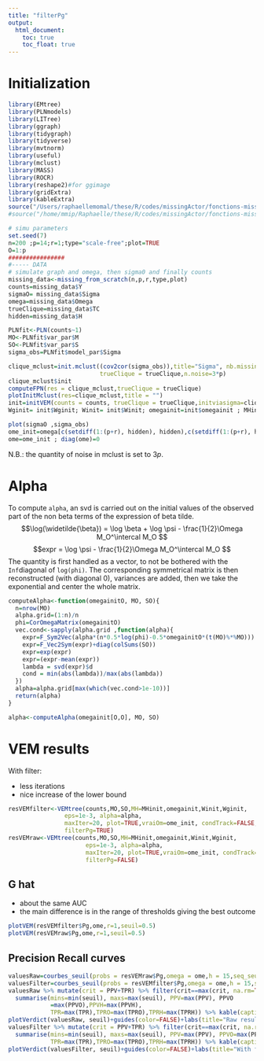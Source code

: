 ```yaml
---
title: "filterPg"
output: 
  html_document:
    toc: true
    toc_float: true
---
```



# Initialization

```r
library(EMtree)
library(PLNmodels)
library(LITree)
library(ggraph)
library(tidygraph)
library(tidyverse)
library(mvtnorm)
library(useful)
library(mclust)
library(MASS)
library(ROCR)
library(reshape2)#for ggimage
library(gridExtra)
library(kableExtra)
source("/Users/raphaellemomal/these/R/codes/missingActor/fonctions-missing.R")
#source("/home/mmip/Raphaelle/these/R/codes/missingActor/fonctions-missing.R")

# simu parameters
set.seed(7)
n=200 ;p=14;r=1;type="scale-free";plot=TRUE
O=1:p
################
#----- DATA
# simulate graph and omega, then sigma0 and finally counts
missing_data<-missing_from_scratch(n,p,r,type,plot)
counts=missing_data$Y
sigmaO= missing_data$Sigma
omega=missing_data$Omega
trueClique=missing_data$TC
hidden=missing_data$H

PLNfit<-PLN(counts~1)
MO<-PLNfit$var_par$M  
SO<-PLNfit$var_par$S  
sigma_obs=PLNfit$model_par$Sigma

clique_mclust=init.mclust((cov2cor(sigma_obs)),title="Sigma", nb.missing = r,
                          trueClique = trueClique,n.noise=3*p)
clique_mclust$init
computeFPN(res = clique_mclust,trueClique = trueClique)
plotInitMclust(res=clique_mclust,title = "")
init=initVEM(counts = counts, trueClique = trueClique,initviasigma=clique_mclust$init, sigma_obs,r = r)
Wginit= init$Wginit; Winit= init$Winit; omegainit=init$omegainit ; MHinit=init$MHinit

plot(sigmaO ,sigma_obs)
ome_init=omega[c(setdiff(1:(p+r), hidden), hidden),c(setdiff(1:(p+r), hidden), hidden)]
ome=ome_init ; diag(ome)=0


```

N.B.: the quantity of noise in mclust is set to $3p$.

# Alpha
To compute `alpha`, an svd is carried out on the initial values of the observed part of the non beta terms of the expression of beta tilde.
$$\log(\widetilde{\beta}) = \log \beta + \log \psi - \frac{1}{2}\Omega M_O^\intercal M_O $$ 
$$expr = \log \psi - \frac{1}{2}\Omega M_O^\intercal M_O $$ 
The quantity is first handled as a vector, to not be bothered with the `Inf`diagonal of `log(phi)`. The corresponding symmetrical matrix is then reconstructed (with diagonal 0), variances are added, then we take the exponential and center the whole matrix.

```r
computeAlpha<-function(omegainitO, MO, SO){
  n=nrow(MO)
  alpha.grid=(1:n)/n
  phi=CorOmegaMatrix(omegainitO)
  vec.cond<-sapply(alpha.grid ,function(alpha){
    expr=F_Sym2Vec(alpha*(n*0.5*log(phi)-0.5*omegainitO*(t(MO)%*%MO)))
    expr=F_Vec2Sym(expr)+diag(colSums(SO))
    expr=exp(expr)
    expr=(expr-mean(expr))
    lambda = svd(expr)$d
    cond = min(abs(lambda))/max(abs(lambda))
  })
  alpha=alpha.grid[max(which(vec.cond>1e-10))]
  return(alpha)
}
```

```r
alpha<-computeAlpha(omegainit[O,O], MO, SO)
```

# VEM results

With filter:

* less iterations
* nice increase of the lower bound
    
```r
resVEMfilter<-VEMtree(counts,MO,SO,MH=MHinit,omegainit,Winit,Wginit, 
                eps=1e-3, alpha=alpha,
                maxIter=20, plot=TRUE,vraiOm=ome_init, condTrack=FALSE,print.hist=FALSE,
                filterPg=TRUE)
resVEMraw<-VEMtree(counts,MO,SO,MH=MHinit,omegainit,Winit,Wginit, 
                      eps=1e-3, alpha=alpha,
                      maxIter=20, plot=TRUE,vraiOm=ome_init, condTrack=FALSE,print.hist=FALSE,
                      filterPg=FALSE)
```

## G hat

* about the same AUC
* the main difference is in the range of thresholds giving the best outcome 
    
```r
plotVEM(resVEMfilter$Pg,ome,r=1,seuil=0.5)
plotVEM(resVEMraw$Pg,ome,r=1,seuil=0.5)
```

## Precision Recall curves

```r
valuesRaw=courbes_seuil(probs = resVEMraw$Pg,omega = ome,h = 15,seq_seuil = seq(0,1,0.02))
valuesFilter=courbes_seuil(probs = resVEMfilter$Pg,omega = ome,h = 15,seq_seuil = seq(0,1,0.02))
valuesRaw %>% mutate(crit = PPV+TPR) %>% filter(crit==max(crit, na.rm=TRUE)) %>%
  summarise(mins=min(seuil), maxs=max(seuil), PPV=max(PPV), PPVO
            =max(PPVO),PPVH=max(PPVH), 
            TPR=max(TPR),TPRO=max(TPRO),TPRH=max(TPRH)) %>% kable(caption = "Raw") %>% kable_styling()
plotVerdict(valuesRaw, seuil)+guides(color=FALSE)+labs(title="Raw results")
valuesFilter %>% mutate(crit = PPV+TPR) %>% filter(crit==max(crit, na.rm=TRUE)) %>%
  summarise(mins=min(seuil), maxs=max(seuil), PPV=max(PPV), PPVO=max(PPVO),PPVH=max(PPVH), 
            TPR=max(TPR),TPRO=max(TPRO),TPRH=max(TPRH)) %>% kable(caption = "With filter on Pg") %>% kable_styling()
plotVerdict(valuesFilter, seuil)+guides(color=FALSE)+labs(title="With filter on Pg")

```

